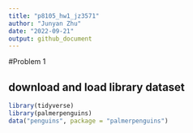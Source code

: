 ```yaml
---
title: "p8105_hw1_jz3571"
author: "Junyan Zhu"
date: "2022-09-21"
output: github_document
---
```


#Problem 1 

## download and load library dataset

```r
library(tidyverse)
library(palmerpenguins)
data("penguins", package = "palmerpenguins")
```




